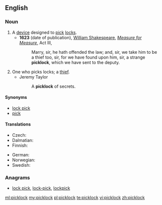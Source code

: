 ==English==

===Noun===
{{en-noun}}

# A [[device]] designed to [[pick]] [[lock]]s.
#* '''1623''' (date of publication), [[w:William Shakespeare|William Shakespeare]], ''[[w:Measure for Measure|Measure for Measure]]'', Act III,
#*: Marry, sir, he hath offended the law; and, sir, we take him to be a thief too, sir, for we have found upon him, sir, a strange '''picklock''', which we have sent to the deputy.
# One who picks locks; a [[thief]].
#* Jeremy Taylor
#*: A '''picklock''' of secrets.

====Synonyms====
* [[lock pick]]
* [[pick]]

====Translations====
{{trans-top|device designed to pick locks}}
* Czech: {{t-|cs|paklíč|m}}
* Dalmatian: {{tø|dlm|bunagrez|m}}
* Finnish: {{t+|fi|tiirikka}}
{{trans-mid}}
* German: {{t+|de|Dietrich|m}}
* Norwegian: {{t+|no|dirk|m}}
* Swedish: {{t-|sv|dyrk}}
{{trans-bottom}}

===Anagrams===
* [[lock pick#English|lock pick]], [[lock-pick#English|lock-pick]], [[lockpick#English|lockpick]]

[[ml:picklock]]
[[my:picklock]]
[[pl:picklock]]
[[te:picklock]]
[[vi:picklock]]
[[zh:picklock]]